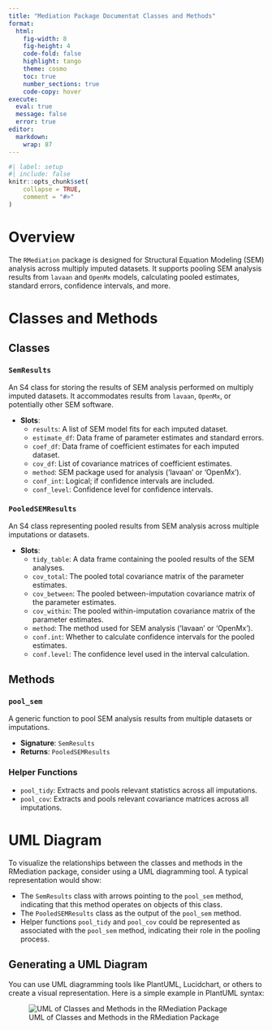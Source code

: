 ```yaml
---
title: "Mediation Package Documentat Classes and Methods"
format: 
  html:
    fig-width: 8
    fig-height: 4
    code-fold: false
    highlight: tango
    theme: cosmo
    toc: true
    number_sections: true
    code-copy: hover
execute: 
  eval: true
  message: false
  error: true
editor: 
  markdown: 
    wrap: 87
---
```


```r
#| label: setup
#| include: false
knitr::opts_chunk$set(
    collapse = TRUE,
    comment = "#>"
)
```

# Overview

The `RMediation` package is designed for Structural Equation Modeling (SEM) analysis
across multiply imputed datasets. It supports pooling SEM analysis results from
`lavaan` and `OpenMx` models, calculating pooled estimates, standard errors, confidence
intervals, and more.

# Classes and Methods

## Classes

### `SemResults`

An S4 class for storing the results of SEM analysis performed on multiply imputed
datasets. It accommodates results from `lavaan`, `OpenMx`, or potentially other SEM
software.

-   **Slots**:
    -   `results`: A list of SEM model fits for each imputed dataset.
    -   `estimate_df`: Data frame of parameter estimates and standard errors.
    -   `coef_df`: Data frame of coefficient estimates for each imputed dataset.
    -   `cov_df`: List of covariance matrices of coefficient estimates.
    -   `method`: SEM package used for analysis ('lavaan' or 'OpenMx').
    -   `conf_int`: Logical; if confidence intervals are included.
    -   `conf_level`: Confidence level for confidence intervals.

### `PooledSEMResults`

An S4 class representing pooled results from SEM analysis across multiple imputations
or datasets.

-   **Slots**:
    -   `tidy_table`: A data frame containing the pooled results of the SEM analyses.
    -   `cov_total`: The pooled total covariance matrix of the parameter estimates.
    -   `cov_between`: The pooled between-imputation covariance matrix of the parameter
        estimates.
    -   `cov_within`: The pooled within-imputation covariance matrix of the parameter
        estimates.
    -   `method`: The method used for SEM analysis ('lavaan' or 'OpenMx').
    -   `conf.int`: Whether to calculate confidence intervals for the pooled estimates.
    -   `conf.level`: The confidence level used in the interval calculation.

## Methods

### `pool_sem`

A generic function to pool SEM analysis results from multiple datasets or imputations.

-   **Signature**: `SemResults`
-   **Returns**: `PooledSEMResults`

### Helper Functions

-   `pool_tidy`: Extracts and pools relevant statistics across all imputations.
-   `pool_cov`: Extracts and pools relevant covariance matrices across all imputations.

# UML Diagram

To visualize the relationships between the classes and methods in the RMediation
package, consider using a UML diagramming tool. A typical representation would show:

-   The `SemResults` class with arrows pointing to the `pool_sem` method, indicating
    that this method operates on objects of this class.
-   The `PooledSEMResults` class as the output of the `pool_sem` method.
-   Helper functions `pool_tidy` and `pool_cov` could be represented as associated with
    the `pool_sem` method, indicating their role in the pooling process.

## Generating a UML Diagram

You can use UML diagramming tools like PlantUML, Lucidchart, or others to create a
visual representation. Here is a simple example in PlantUML syntax:

![UML of Classes and Methods in the RMediation Package](images/rmediation_uml.svg)
